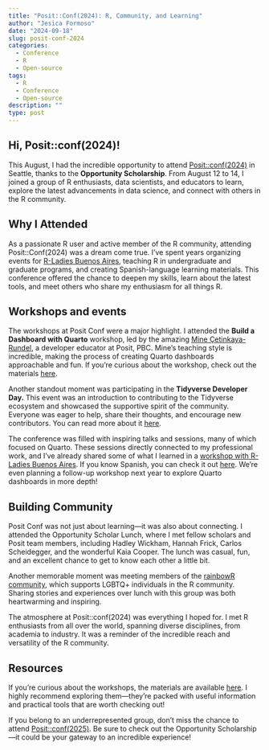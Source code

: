 ```yaml
---
title: "Posit::Conf(2024): R, Community, and Learning"
author: "Jesica Formoso"
date: "2024-09-18"
slug: posit-conf-2024
categories:
  - Conference
  - R
  - Open-source
tags:
  - R
  - Conference
  - Open-source
description: ""
type: post
---
```


## Hi, Posit::conf(2024)!

This August, I had the incredible opportunity to attend [Posit::conf(2024)](https://posit.co/conference/) in Seattle, thanks to the **Opportunity Scholarship**. From August 12 to 14, I joined a group of R enthusiasts, data scientists, and educators to learn, explore the latest advancements in data science, and connect with others in the R community.

## Why I Attended

As a passionate R user and active member of the R community, attending Posit::Conf(2024) was a dream come true. I’ve spent years organizing events for [R-Ladies Buenos Aires](https://rladiesba.netlify.app/), teaching R in undergraduate and graduate programs, and creating Spanish-language learning materials. This conference offered the chance to deepen my skills, learn about the latest tools, and meet others who share my enthusiasm for all things R.

## Workshops and events

The workshops at Posit Conf were a major highlight. I attended the **Build a Dashboard with Quarto** workshop, led by the amazing [Mine Çetinkaya-Rundel](https://mine-cr.com/), a developer educator at Posit, PBC. Mine’s teaching style is incredible, making the process of creating Quarto dashboards approachable and fun. If you’re curious about the workshop, check out the materials [here](https://posit-conf-2024.github.io/quarto-dashboards/).

Another standout moment was participating in the **Tidyverse Developer Day.** This event was an introduction to contributing to the Tidyverse ecosystem and showcased the supportive spirit of the community. Everyone was eager to help, share their thoughts, and encourage new contributors. You can read more about it [here](https://www.tidyverse.org/blog/2024/04/tdd-2024/).

The conference was filled with inspiring talks and sessions, many of which focused on Quarto. These sessions directly connected to my professional work, and I’ve already shared some of what I learned in a [workshop with R-Ladies Buenos Aires](https://jformoso.github.io/quarto-rladiesBA/). If you know Spanish, you can check it out [here](https://www.youtube.com/watch?v=puykTjJ43Xs). We’re even planning a follow-up workshop next year to explore Quarto dashboards in more depth!

## Building Community

Posit Conf was not just about learning—it was also about connecting. I attended the Opportunity Scholar Lunch, where I met fellow scholars and Posit team members, including Hadley Wickham, Hannah Frick, Carlos Scheidegger, and the wonderful Kaia Cooper. The lunch was casual, fun, and an excellent chance to get to know each other a little bit.

Another memorable moment was meeting members of the [rainbowR community](https://rainbowr.org/), which supports LGBTQ+ individuals in the R community. Sharing stories and experiences over lunch with this group was both heartwarming and inspiring.

The atmosphere at Posit::conf(2024) was everything I hoped for. I met R enthusiasts from all over the world, spanning diverse disciplines, from academia to industry. It was a reminder of the incredible reach and versatility of the R community.

## Resources

If you’re curious about the workshops, the materials are available [here](https://posit-conf-2024.github.io/workshops/). I highly recommend exploring them—they’re packed with useful information and practical tools that are worth checking out!

If you belong to an underrepresented group, don’t miss the chance to attend [Posit::conf(2025)](https://posit.co/conference/). Be sure to check out the Opportunity Scholarship—it could be your gateway to an incredible experience!
